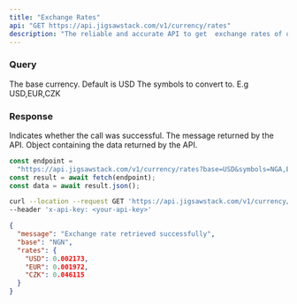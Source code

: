 ```yaml
---
title: "Exchange Rates"
api: "GET https://api.jigsawstack.com/v1/currency/rates"
description: "The reliable and accurate API to get  exchange rates of over 170+ currencies in seconds."
---
```


### Query

<ParamField query="base" default="USD" type="string" required>
  The base currency. Default is USD
</ParamField>

<ParamField query="symbols" type="string" required>
  The symbols to convert to. E.g USD,EUR,CZK
</ParamField>

<Snippet file="header.mdx" />

### Response

<ResponseField name="success" type="boolean">
  Indicates whether the call was successful.
</ResponseField>

<ResponseField name="message" type="string">
  The message returned by the API.
</ResponseField>

<ResponseField name="rates" type="JSON">
  Object containing the data returned by the API.
</ResponseField>

<RequestExample>

```javascript Node.js
const endpoint =
  "https://api.jigsawstack.com/v1/currency/rates?base=USD&symbols=NGA,EUR,CZK";
const result = await fetch(endpoint);
const data = await result.json();
```

```bash cURL
curl --location --request GET 'https://api.jigsawstack.com/v1/currency/rates?base=USD&symbols=NGA,EUR,CZK' \
--header 'x-api-key: <your-api-key>'
```

</RequestExample>

<ResponseExample>

```json Response
{
  "message": "Exchange rate retrieved successfully",
  "base": "NGN",
  "rates": {
    "USD": 0.002173,
    "EUR": 0.001972,
    "CZK": 0.046115
  }
}
```

</ResponseExample>
